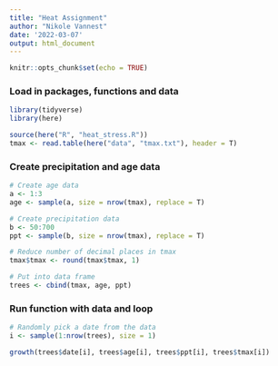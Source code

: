 ```yaml
---
title: "Heat Assignment"
author: "Nikole Vannest"
date: '2022-03-07'
output: html_document
---
```


```r
knitr::opts_chunk$set(echo = TRUE)
```

### Load in packages, functions and data

```r
library(tidyverse)
library(here)

source(here("R", "heat_stress.R"))
tmax <- read.table(here("data", "tmax.txt"), header = T)
```

### Create precipitation and age data
```r
# Create age data
a <- 1:3
age <- sample(a, size = nrow(tmax), replace = T)

# Create precipitation data
b <- 50:700
ppt <- sample(b, size = nrow(tmax), replace = T)

# Reduce number of decimal places in tmax
tmax$tmax <- round(tmax$tmax, 1)

# Put into data frame
trees <- cbind(tmax, age, ppt)
```


### Run function with data and loop

```r
# Randomly pick a date from the data
i <- sample(1:nrow(trees), size = 1)

growth(trees$date[i], trees$age[i], trees$ppt[i], trees$tmax[i])
```

